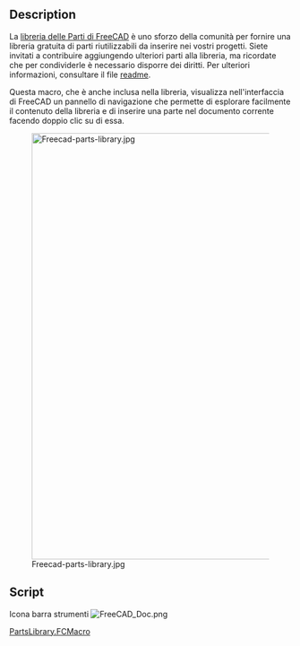 <languages/>
{{Macro/it
|Name=Parts Library
|Translate=Parts Library
|Icon=FreeCAD Doc.png
|Description=Avvia il browser per esplorare la libreria delle Parti di FreeCAD
|Author=yorik
|Version=1.0
|Date=2014-03-25
|FCVersion=Tutte versione
|Download=[https://www.freecadweb.org/wiki/images/9/9d/FreeCAD_Doc.png 
Icona per la ToolBar]
}}

==Description==

La [http://github.com/yorikvanhavre/FreeCAD-library libreria delle Parti di FreeCAD] è uno sforzo della comunità per fornire una libreria gratuita di parti riutilizzabili da inserire nei vostri progetti. Siete invitati a contribuire aggiungendo ulteriori parti alla libreria, ma ricordate che per condividerle è necessario disporre dei diritti. Per ulteriori informazioni, consultare il file [http://github.com/yorikvanhavre/FreeCAD-library readme].

{{Codeextralink|https://raw.githubusercontent.com/FreeCAD/FreeCAD-library/master/PartsLibrary.FCMacro}}

Questa macro, che è anche inclusa nella libreria, visualizza nell'interfaccia di FreeCAD un pannello di navigazione che permette di esplorare facilmente il contenuto della libreria e di inserire una parte nel documento corrente facendo doppio clic su di essa.

[[Image:Freecad-parts-library.jpg|760px]]

==Script==

Icona barra strumenti [[Image:FreeCAD_Doc.png]]

[http://github.com/yorikvanhavre/FreeCAD-library/blob/master/PartsLibrary.FCMacro PartsLibrary.FCMacro]